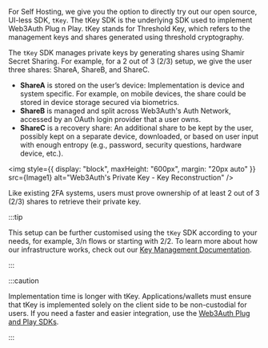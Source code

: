 
For Self Hosting, we give you the option to directly try out our open source, UI-less SDK, `tKey`. The tKey SDK is the underlying SDK used to
implement Web3Auth Plug n Play. tKey stands for Threshold Key, which refers to the management keys and shares generated using threshold cryptography.

The `tKey` SDK manages private keys by generating shares using Shamir Secret Sharing. For example, for a 2 out of 3 (2/3) setup, we give the user
three shares: ShareA, ShareB, and ShareC.

- **ShareA** is stored on the user’s device: Implementation is device and system specific. For example, on mobile devices, the share could be stored
  in device storage secured via biometrics.
- **ShareB** is managed and split across Web3Auth's Auth Network, accessed by an OAuth login provider that a user owns.
- **ShareC** is a recovery share: An additional share to be kept by the user, possibly kept on a separate device, downloaded, or based on user input
  with enough entropy (e.g., password, security questions, hardware device, etc.).

<img style={{ display: "block", maxHeight: "600px", margin: "20px auto" }} src={Image1} alt="Web3Auth's Private Key - Key Reconstruction" />

Like existing 2FA systems, users must prove ownership of at least 2 out of 3 (2/3) shares to retrieve their private key.

:::tip

This setup can be further customised using the `tKey` SDK according to your needs, for example, 3/n flows or starting with 2/2. To learn more about
how our infrastructure works, check out our [Key Management Documentation](/overview/key-management).

:::

:::caution

Implementation time is longer with tKey. Applications/wallets must ensure that tKey is implemented solely on the client side to be non-custodial for
users. If you need a faster and easier integration, use the [Web3Auth Plug and Play SDKs](/sdk/web/).

:::
